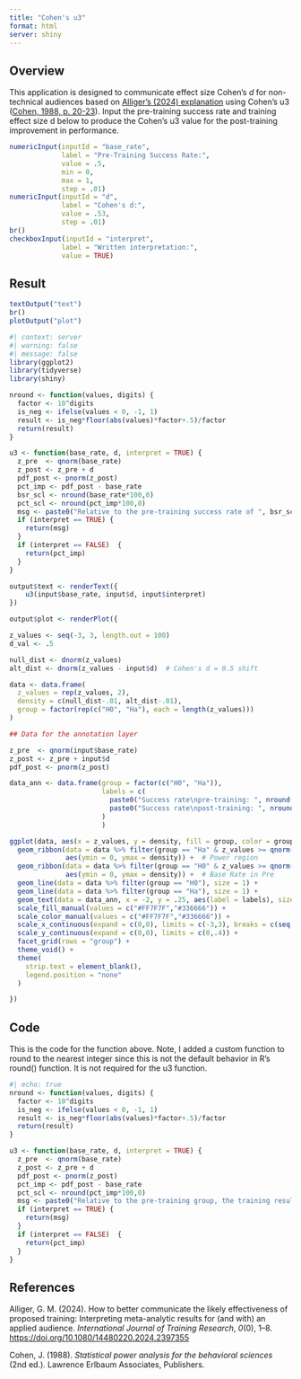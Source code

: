 ```yaml
---
title: "Cohen's u3"
format: html
server: shiny
---
```


## Overview

This application is designed to communicate effect size Cohen's *d* for non-technical audiences based on [Alliger's (2024) explanation](https://drive.google.com/file/d/1--777v4s9FbWg8gyfZiXwNCfXnkI4MOw/view){target="_blank"} using Cohen's u3 ([Cohen, 1988, p. 20-23](https://www.utstat.toronto.edu/~brunner/oldclass/378f16/readings/CohenPower.pdf){target="_blank"}). Input the pre-training success rate and training effect size d below to produce the Cohen's u3 value for the post-training improvement in performance.

```r

numericInput(inputId = "base_rate", 
             label = "Pre-Training Success Rate:",
             value = .5,
             min = 0,
             max = 1,
             step = .01)
numericInput(inputId = "d", 
             label = "Cohen's d:",
             value = .53,
             step = .01)
br()
checkboxInput(inputId = "interpret", 
             label = "Written interpretation:",
             value = TRUE)
```

## Result
```r
textOutput("text")
br()
plotOutput("plot")
```

```r
#| context: server
#| warning: false
#| message: false
library(ggplot2)
library(tidyverse)
library(shiny)

nround <- function(values, digits) {
  factor <- 10^digits
  is_neg <- ifelse(values < 0, -1, 1)
  result <- is_neg*floor(abs(values)*factor+.5)/factor
  return(result)
}

u3 <- function(base_rate, d, interpret = TRUE) {
  z_pre  <- qnorm(base_rate)
  z_post <- z_pre + d
  pdf_post <- pnorm(z_post)
  pct_imp <- pdf_post - base_rate
  bsr_scl <- nround(base_rate*100,0)
  pct_scl <- nround(pct_imp*100,0)
  msg <- paste0("Relative to the pre-training success rate of ", bsr_scl ,"%, successful performance post-training increased ", pct_scl, "%")
  if (interpret == TRUE) {
    return(msg)
  }
  if (interpret == FALSE)  {
    return(pct_imp)
  }
}

output$text <- renderText({
    u3(input$base_rate, input$d, input$interpret)
})

output$plot <- renderPlot({

z_values <- seq(-3, 3, length.out = 100)
d_val <- .5

null_dist <- dnorm(z_values)
alt_dist <- dnorm(z_values - input$d)  # Cohen's d = 0.5 shift

data <- data.frame(
  z_values = rep(z_values, 2),
  density = c(null_dist-.01, alt_dist-.01),
  group = factor(rep(c("H0", "Ha"), each = length(z_values)))
)

## Data for the annotation layer

z_pre  <- qnorm(input$base_rate)
z_post <- z_pre + input$d
pdf_post <- pnorm(z_post)

data_ann <- data.frame(group = factor(c("H0", "Ha")),
                       labels = c(
                         paste0("Success rate\npre-training: ", nround(input$base_rate*100, digits = 0), "%"),
                         paste0("Success rate\npost-training: ", nround(pdf_post*100, digits = 0), "%")
                       )
                       )

ggplot(data, aes(x = z_values, y = density, fill = group, color = group)) +
  geom_ribbon(data = data %>% filter(group == "Ha" & z_values >= qnorm(1-input$base_rate)), # Pass rate in post
              aes(ymin = 0, ymax = density)) +  # Power region
  geom_ribbon(data = data %>% filter(group == "H0" & z_values >= qnorm(1-input$base_rate)),
              aes(ymin = 0, ymax = density)) +  # Base Rate in Pre
  geom_line(data = data %>% filter(group == "H0"), size = 1) + 
  geom_line(data = data %>% filter(group == "Ha"), size = 1) + 
  geom_text(data = data_ann, x = -2, y = .25, aes(label = labels), size = 8) +
  scale_fill_manual(values = c("#FF7F7F","#336666")) +
  scale_color_manual(values = c("#FF7F7F","#336666")) +
  scale_x_continuous(expand = c(0,0), limits = c(-3,3), breaks = c(seq(-3,3, 1))) +
  scale_y_continuous(expand = c(0,0), limits = c(0,.4)) +
  facet_grid(rows = "group") +
  theme_void() +
  theme(
    strip.text = element_blank(),
    legend.position = "none"
  )

})

```

## Code

This is the code for the function above. Note, I added a custom function to round to the nearest integer since this is not the default behavior in R's round() function. It is not required for the u3 function.

```r
#| echo: true
nround <- function(values, digits) {
  factor <- 10^digits
  is_neg <- ifelse(values < 0, -1, 1)
  result <- is_neg*floor(abs(values)*factor+.5)/factor
  return(result)
}

u3 <- function(base_rate, d, interpret = TRUE) {
  z_pre  <- qnorm(base_rate)
  z_post <- z_pre + d
  pdf_post <- pnorm(z_post)
  pct_imp <- pdf_post - base_rate
  pct_scl <- nround(pct_imp*100,0)
  msg <- paste0("Relative to the pre-training group, the training resulted in a ", pct_scl, "% increase in successful performance.")
  if (interpret == TRUE) {
    return(msg)
  }
  if (interpret == FALSE)  {
    return(pct_imp)
  }
}
```

## References

Alliger, G. M. (2024). How to better communicate the likely effectiveness of proposed training: Interpreting meta-analytic results for (and with) an applied audience. *International Journal of Training Research*, *0*(0), 1–8. [https://doi.org/10.1080/14480220.2024.2397355](https://doi.org/10.1080/14480220.2024.2397355){target="_blank"}

Cohen, J. (1988). *Statistical power analysis for the behavioral sciences* (2nd ed.). Lawrence Erlbaum Associates, Publishers.

